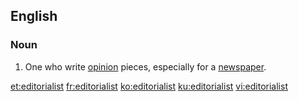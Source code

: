 ==English==

===Noun===
{{en-noun}}

# One who write [[opinion]] pieces, especially for a [[newspaper]].

[[et:editorialist]]
[[fr:editorialist]]
[[ko:editorialist]]
[[ku:editorialist]]
[[vi:editorialist]]